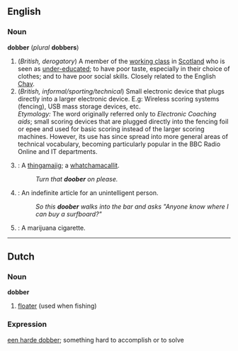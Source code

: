 ==English==
===Noun===
'''dobber''' (''plural'' '''dobbers''')

# (''British, derogatory'') A member of the [[working class]] in [[Scotland]] who is seen as [[under-educated]]; to have poor taste, especially in their choice of clothes; and to have poor social skills.  Closely related to the English [[Chav]].<br>
# (''British, informal/sporting/technical'') Small electronic device that plugs directly into a larger electronic device. E.g:  Wireless scoring systems (fencing), USB mass storage devices, etc. <br>''Etymology:'' The word originally referred only to ''Electronic Coaching aids''; small scoring devices that are plugged directly into the fencing foil or epee and used for basic scoring instead of the larger scoring machines.  However, its use has since spread into more general areas of technical vocabulary, becoming particularly popular in the BBC Radio Online and IT departments.
# {{US}}: A [[thingamajig]]; a [[whatchamacallit]].
#:''Turn that '''doober''' on please.''
# {{US}}: An indefinite article for an unintelligent person.
#:''So this '''doober''' walks into the bar and asks "Anyone know where I can buy a surfboard?"''
# {{US}}: A marijuana cigarette.

----

==Dutch==
===Noun===
'''dobber'''

# [[floater]] (used when fishing)

===Expression===
[[een harde dobber]]; something hard to accomplish or to solve